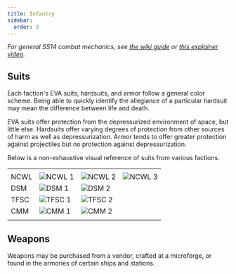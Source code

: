 ```yaml
---
title: Infantry
sidebar:
  order: 3
---
```


*For general SS14 combat mechanics, see [the wiki guide](https://wiki.spacestation14.com/wiki/Combat) or [this explainer video](https://www.youtube.com/watch?v=c35R3mMz21Q).*

## Suits

Each faction's EVA suits, hardsuits, and armor follow a general color scheme. Being able to quickly identify the allegiance of a particular hardsuit may mean the difference between life and death.

EVA suits offer protection from the depressurized environment of space, but little else. Hardsuits offer varying degrees of protection from other sources of harm as well as depressurization. Armor tends to offer greater protection against projectiles but no protection against depressurization.

Below is a non-exhaustive visual reference of suits from various factions.

| | | | |
| --- | --- | --- | --- | 
| | | | |
| NCWL | ![NCWL 1](@assets/images/hardsuit-ncwl-1.png) | ![NCWL 2](@assets/images/hardsuit-ncwl-2.png) | ![NCWL 3](@assets/images/hardsuit-ncwl-3.png) |
| DSM | ![DSM 1](@assets/images/hardsuit-dsm-1.png) | ![DSM 2](@assets/images/hardsuit-dsm-2.png) | |
| TFSC | ![TFSC 1](@assets/images/hardsuit-tfsc-1.png) | ![TFSC 2](@assets/images/hardsuit-tfsc-2.png) | |
| CMM | ![CMM 1](@assets/images/hardsuit-cmm-1.png) | ![CMM 2](@assets/images/hardsuit-cmm-2.png) | |
| | | | |


## Weapons

Weapons may be purchased from a vendor, crafted at a microforge, or found in the armories of certain ships and stations.